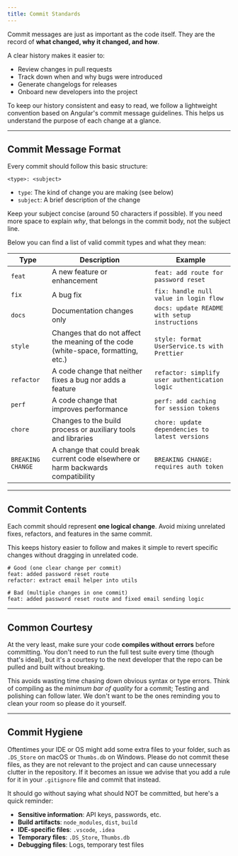 ```yaml
---
title: Commit Standards
---
```


Commit messages are just as important as the code itself.
They are the record of **what changed, why it changed, and how**.

A clear history makes it easier to:
- Review changes in pull requests
- Track down when and why bugs were introduced
- Generate changelogs for releases
- Onboard new developers into the project

To keep our history consistent and easy to read, we follow a lightweight convention based on Angular's commit message guidelines.
This helps us understand the purpose of each change at a glance.

---

## Commit Message Format

Every commit should follow this basic structure:
```plaintext
<type>: <subject>
```
- `type`: The kind of change you are making (see below)
- `subject`: A brief description of the change

Keep your subject concise (around 50 characters if possible). If you need more space to explain *why*, that belongs in the commit body, not the subject line.

Below you can find a list of valid commit types and what they mean:

| Type              | Description                                                                        | Example                                                |
|-------------------|------------------------------------------------------------------------------------|--------------------------------------------------------|
| `feat`            | A new feature or enhancement                                                       | `feat: add route for password reset`                   |
| `fix`             | A bug fix                                                                          | `fix: handle null value in login flow`                 |
| `docs`            | Documentation changes only                                                         | `docs: update README with setup instructions`          |
| `style`           | Changes that do not affect the meaning of the code (white-space, formatting, etc.) | `style: format UserService.ts with Prettier`           |
| `refactor`        | A code change that neither fixes a bug nor adds a feature                          | `refactor: simplify user authentication logic`         |
| `perf`            | A code change that improves performance                                            | `perf: add caching for session tokens`                 |
| `chore`           | Changes to the build process or auxiliary tools and libraries                      | `chore: update dependencies to latest versions`        |
| `BREAKING CHANGE` | A change that could break current code elsewhere or harm backwards compatibility   | `BREAKING CHANGE: requires auth token`                 |

---

## Commit Contents
Each commit should represent **one logical change**.
Avoid mixing unrelated fixes, refactors, and features in the same commit.

This keeps history easier to follow and makes it simple to revert specific changes without dragging in unrelated code.
```plaintext
# Good (one clear change per commit)
feat: added password reset route
refactor: extract email helper into utils

# Bad (multiple changes in one commit)
feat: added password reset route and fixed email sending logic
```

---

## Common Courtesy
At the very least, make sure your code **compiles without errors** before committing.
You don't need to run the full test suite every time (though that's ideal), but
it's a courtesy to the next developer that the repo can be pulled and built without breaking.

This avoids wasting time chasing down obvious syntax or type errors.
Think of compiling as the *minimum bar of quality* for a commit; Testing and polishing can follow later.
We don't want to be the ones reminding you to clean your room so please do it yourself.

---

## Commit Hygiene
Oftentimes your IDE or OS might add some extra files to your folder, such as `.DS_Store` on macOS or `Thumbs.db` on Windows.
Please do not commit these files, as they are not relevant to the project and can cause unnecessary clutter in the repository.
If it becomes an issue we advise that you add a rule for it in your `.gitignore` file and commit that instead.

It should go without saying what should NOT be committed, but here's a quick reminder:
- **Sensitive information**: API keys, passwords, etc.
- **Build artifacts**: `node_modules`, `dist`, `build`
- **IDE-specific files**: `.vscode`, `.idea`
- **Temporary files**: `.DS_Store`, `Thumbs.db`
- **Debugging files**: Logs, temporary test files